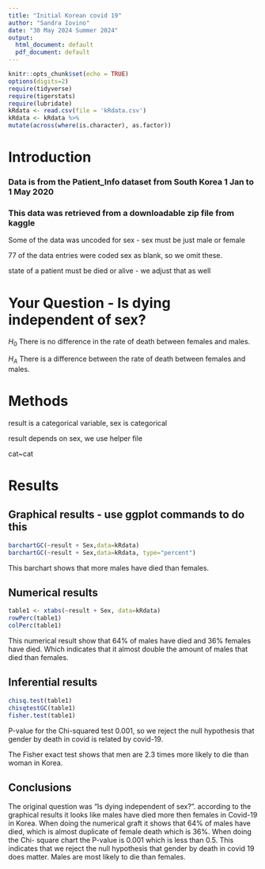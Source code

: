 ```yaml
---
title: "Initial Korean covid 19"
author: "Sandra Iovino"
date: "30 May 2024 Summer 2024"
output:
  html_document: default
  pdf_document: default
---
```


```r
knitr::opts_chunk$set(echo = TRUE)
options(digits=2)
require(tidyverse)
require(tigerstats)
require(lubridate)
kRdata <- read.csv(file = 'kRdata.csv')
kRdata <- kRdata %>%
mutate(across(where(is.character), as.factor))

```

# Introduction 





### Data is from the Patient_Info dataset from South Korea 1 Jan to 1 May 2020  
### This data was retrieved from a downloadable zip file from kaggle  

 Some of the data was uncoded for sex - sex must be just male or female
   
77 of the data entries were coded sex  as blank, so we omit these.  
  
state of a patient must be died or alive - we adjust that as well  

  
# Your Question - Is dying independent of sex?  

$H_0$ There is no difference in the rate of death between females and males.   


$H_A$ There is a difference between the rate of death between females and males.  


# Methods     
  
result is a categorical variable, sex is categorical  
   
result depends on sex, we use helper file   
  
cat~cat       


# Results 




## Graphical results - use ggplot commands to do this  

```r
barchartGC(~result + Sex,data=kRdata)
barchartGC(~result + Sex,data=kRdata, type="percent")

```

This barchart shows that more males have died than females.    

  





  
## Numerical results

```r
table1 <- xtabs(~result + Sex, data=kRdata)
rowPerc(table1)
colPerc(table1)
```

This numerical result show that 64% of males have died and 36% females have died. Which indicates that it almost double the amount of males that died than females. 


## Inferential results 
```r
chisq.test(table1)
chisqtestGC(table1)
fisher.test(table1)
```

P-value for the Chi-squared test 0.001, so we reject the null hypothesis that gender by death in covid is related by covid-19. 


The Fisher exact test shows that men are 2.3 times more likely to die than woman in Korea. 


## Conclusions

The original question was "Is dying independent of sex?". 
according to the graphical results it looks like males have died more then females in Covid-19 in Korea.
When doing the numerical graft it shows that 64% of males have died, which is almost duplicate of female death which is 36%. When doing the Chi- square chart the P-value is 0.001 which is less than 0.5. This indicates that we reject the null hypothesis that gender by death in covid 19 does matter. Males are most likely to die than females.  

